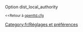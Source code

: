 {{fr/Amorce}}
Option dist_local_authority

<small><<Retour à [[fr/Archive/Manual/Settings/Openttd.cfg|openttd.cfg]]</small>
[[Category:fr/Réglages et préférences]]